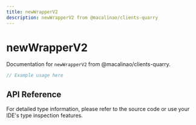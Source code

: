 ```yaml
---
title: newWrapperV2
description: newWrapperV2 from @macalinao/clients-quarry
---
```


# newWrapperV2

Documentation for `newWrapperV2` from @macalinao/clients-quarry.

```typescript
// Example usage here
```

## API Reference

For detailed type information, please refer to the source code or use your IDE's type inspection features.
